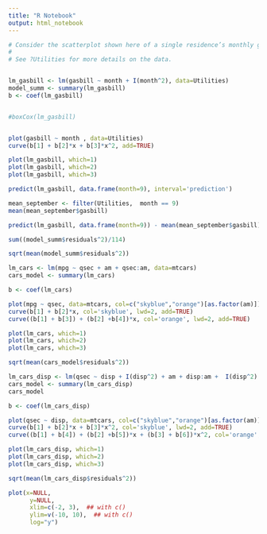 ```yaml
---
title: "R Notebook"
output: html_notebook
---
```


```r
# Consider the scatterplot shown here of a single residence’s monthly gas bill according to the month of the year.
# 
# See ?Utilities for more details on the data.


lm_gasbill <- lm(gasbill ~ month + I(month^2), data=Utilities)
model_summ <- summary(lm_gasbill)
b <- coef(lm_gasbill)


#boxCox(lm_gasbill)


plot(gasbill ~ month , data=Utilities)
curve(b[1] + b[2]*x + b[3]*x^2, add=TRUE)

plot(lm_gasbill, which=1)
plot(lm_gasbill, which=2)
plot(lm_gasbill, which=3)

predict(lm_gasbill, data.frame(month=9), interval='prediction')

```

```r
mean_september <- filter(Utilities,  month == 9)   
mean(mean_september$gasbill)

predict(lm_gasbill, data.frame(month=9)) - mean(mean_september$gasbill)

sum((model_summ$residuals^2)/114)

sqrt(mean(model_summ$residuals^2))

```



```r

lm_cars <- lm(mpg ~ qsec + am + qsec:am, data=mtcars)
cars_model <- summary(lm_cars)

b <- coef(lm_cars)

plot(mpg ~ qsec, data=mtcars, col=c("skyblue","orange")[as.factor(am)])
curve(b[1] + b[2]*x, col='skyblue', lwd=2, add=TRUE)
curve((b[1] + b[3]) + (b[2] +b[4])*x, col='orange', lwd=2, add=TRUE)

```



```r
plot(lm_cars, which=1)
plot(lm_cars, which=2)
plot(lm_cars, which=3)

sqrt(mean(cars_model$residuals^2))
```





```r
lm_cars_disp <- lm(qsec ~ disp + I(disp^2) + am + disp:am +  I(disp^2):am, data=mtcars)
cars_model <- summary(lm_cars_disp)
cars_model

b <- coef(lm_cars_disp)

plot(qsec ~ disp, data=mtcars, col=c("skyblue","orange")[as.factor(am)])
curve(b[1] + b[2]*x + b[3]*x^2, col='skyblue', lwd=2, add=TRUE)
curve((b[1] + b[4]) + (b[2] +b[5])*x + (b[3] + b[6])*x^2, col='orange', lwd=2, add=TRUE)
```

```r
plot(lm_cars_disp, which=1)
plot(lm_cars_disp, which=2)
plot(lm_cars_disp, which=3)

sqrt(mean(lm_cars_disp$residuals^2))
```

```r

plot(x=NULL,
      y=NULL,
      xlim=c(-2, 3),  ## with c()
      ylim=v(-10, 10),  ## with c()
      log="y")


```














